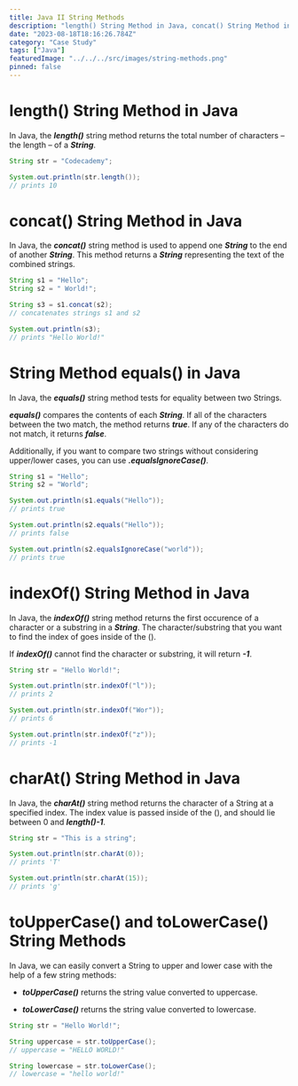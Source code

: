 ```yaml
---
title: Java II String Methods
description: "length() String Method in Java, concat() String Method in Java, String Method equals() in Java, indexOf() String Method in Java, charAt() String Method in Java, toUpperCase() and toLowerCase() String Methods"
date: "2023-08-18T18:16:26.784Z"
category: "Case Study"
tags: ["Java"]
featuredImage: "../../../src/images/string-methods.png"
pinned: false
---
```


# length() String Method in Java

In Java, the **_length()_** string method returns the total number of characters – the length – of a **_String_**.

```java
String str = "Codecademy";

System.out.println(str.length());
// prints 10
```

# concat() String Method in Java

In Java, the **_concat()_** string method is used to append one **_String_** to the end of another **_String_**.
This method returns a **_String_** representing the text of the combined strings.

```java
String s1 = "Hello";
String s2 = " World!";

String s3 = s1.concat(s2);
// concatenates strings s1 and s2

System.out.println(s3);
// prints "Hello World!"
```

# String Method equals() in Java

In Java, the **_equals()_** string method tests for equality between two Strings.

**_equals()_** compares the contents of each **_String_**. If all of the characters between the two match, the method returns **_true_**. If any of the characters do not match, it returns **_false_**.

Additionally, if you want to compare two strings without considering upper/lower cases, you can use **_.equalsIgnoreCase()_**.

```java
String s1 = "Hello";
String s2 = "World";

System.out.println(s1.equals("Hello"));
// prints true

System.out.println(s2.equals("Hello"));
// prints false

System.out.println(s2.equalsIgnoreCase("world"));
// prints true
```

# indexOf() String Method in Java

In Java, the **_indexOf()_** string method returns the first occurence of a character or a substring in a **_String_**.
The character/substring that you want to find the index of goes inside of the ().

If **_indexOf()_** cannot find the character or substring, it will return **_-1_**.

```java
String str = "Hello World!";

System.out.println(str.indexOf("l"));
// prints 2

System.out.println(str.indexOf("Wor"));
// prints 6

System.out.println(str.indexOf("z"));
// prints -1
```

# charAt() String Method in Java

In Java, the **_charAt()_** string method returns the character of a String at a specified index. The index value is passed inside of the (), and should lie between 0 and **_length()-1_**.

```java
String str = "This is a string";

System.out.println(str.charAt(0));
// prints 'T'

System.out.println(str.charAt(15));
// prints 'g'
```

# toUpperCase() and toLowerCase() String Methods

In Java, we can easily convert a String to upper and lower case with the help of a few string methods:

- **_toUpperCase()_** returns the string value converted to uppercase.

- **_toLowerCase()_** returns the string value converted to lowercase.

```java
String str = "Hello World!";

String uppercase = str.toUpperCase();
// uppercase = "HELLO WORLD!"

String lowercase = str.toLowerCase();
// lowercase = "hello world!"
```
